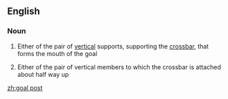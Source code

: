 ==English==

===Noun===
{{en-noun|sg=[[goal]] [[post]]}}

# {{football}} Either of the pair of [[vertical]] supports, supporting the [[crossbar]], that forms the mouth of the goal
# {{rugby|American football}} Either of the pair of vertical members to which the crossbar is attached about half way up
{{rfc|second definition needs greater clarity}}

[[zh:goal post]]